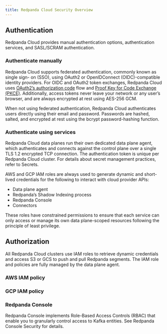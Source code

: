 ```yaml
---
title: Redpanda Cloud Security Overview
---
```


<head>
    <meta name="title" content="Redpanda Cloud Security Overview | Redpanda Docs"/>
    <meta name="description" content="Redpanda Cloud provides authentication, authorization, encryption, and secrets security protection."/>
</head>

## Authentication

Redpanda Cloud provides manual authentication options, authentication
services, and SASL/SCRAM authentication.

### Authenticate manually

Redpanda Cloud supports federated authentication, commonly known as single sign-
on (SSO), using OAuth2 or OpenIDConnect (OIDC)-compatible identity providers. For
OIDC and OAuth2 token exchanges, Redpanda Cloud uses
[OAuth2’s authorization code](https://www.rfc-editor.org/rfc/rfc6749#section-4.1)
flow and [Proof Key for Code Exchange (PKCE)](https://www.rfc-editor.org/rfc/rfc7636).
Additionally, access tokens never leave your network or any user’s browser, and
are always encrypted at rest using AES-256 GCM.

When not using federated authentication, Redpanda Cloud authenticates users
directly using their email and password. Passwords are hashed, salted, and
encrypted at rest using the bcrypt password-hashing function.

### Authenticate using services

Redpanda Cloud data planes run their own dedicated data plane agent, which
authenticates and connects against the control plane over a single TLS 1.2
encrypted TCP connection. The authentication token is unique per Redpanda Cloud
cluster. For details about secret management practices, refer to Secrets.

AWS and GCP IAM roles are always used to generate dynamic and short-lived
credentials for the following to interact with cloud provider APIs:

* Data plane agent
* Redpanda’s Shadow Indexing process
* Redpanda Console
* Connectors

These roles have constrained permissions to ensure that each service can only
access or manage its own data plane-scoped resources following the principle of
least privilege.

## Authorization

All Redpanda Cloud clusters use IAM roles to retrieve dynamic credentials and
access S3 or GCS to push and pull Redpanda segments. The IAM role and policies
are fully managed by the data plane agent.

### AWS IAM policy

### GCP IAM policy

### Redpanda Console

Redpanda Console implements Role-Based Access Controls (RBAC) that enable you to
granularly control access to Kafka entities. See Redpanda Console Security for
details.

